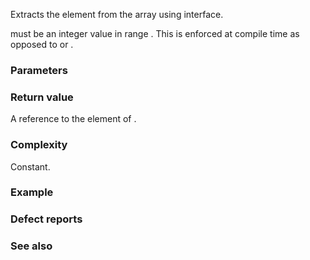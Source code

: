 {{cpp/title|get{{petty|(std::array)}}}}
{{cpp/container/array/navbar}}
{{dcl begin}}
{{dcl header|array}}
{{dcl|num=1|since=c++11|notes={{mark constexpr since c++14}}|
template&lt; std::size_t I, class T, std::size_t N &gt;
T&amp; get( std::array&lt;T,N&gt;&amp; a ) noexcept;
}}
{{dcl|num=2|since=c++11|notes={{mark constexpr since c++14}}|
template&lt; std::size_t I, class T, std::size_t N &gt;
T&amp;&amp; get( std::array&lt;T,N&gt;&amp;&amp; a ) noexcept;
}}
{{dcl|num=3|since=c++11|notes={{mark constexpr since c++14}}|
template&lt; std::size_t I, class T, std::size_t N &gt;
const T&amp; get( const std::array&lt;T,N&gt;&amp; a ) noexcept;
}}
{{dcl|num=4|since=c++11|notes={{mark constexpr since c++14}}|
template&lt; std::size_t I, class T, std::size_t N &gt;
const T&amp;&amp; get( const std::array&lt;T,N&gt;&amp;&amp; a ) noexcept;
}}
{{dcl end}}

Extracts the {{tt|I}}{{sup|th}} element from the array using {{lt|cpp/utility/tuple/tuple-like}} interface.

{{tt|I}} must be an integer value in range {{range plain|0|N}}. This is enforced at compile time as opposed to {{lc|at()}} or {{lc|operator[]}}.

===Parameters===
{{par begin}}
{{par|a|array whose contents to extract}}
{{par end}}

===Return value===
A reference to the {{tt|I}}{{sup|th}} element of {{c|a}}.

===Complexity===
Constant.

===Example===
{{example
|code=
#include &lt;array&gt;
#include &lt;iostream&gt;

constexpr std::array v{1, 2, 3};
static_assert(get&lt;0&gt;(v) == 1 &amp;&amp; get&lt;1&gt;(v) == 2 &amp;&amp; get&lt;2&gt;(v) == 3);

int main()
{
    std::array&lt;int, 3&gt; a;
    
    // set values:
    get&lt;0&gt;(a) = 1, get&lt;1&gt;(a) = 2, get&lt;2&gt;(a) = 3;
    
    // get values:
    std::cout &lt;&lt; '(' &lt;&lt; get&lt;0&gt;(a) &lt;&lt; ',' &lt;&lt; get&lt;1&gt;(a) &lt;&lt; ',' &lt;&lt; get&lt;2&gt;(a) &lt;&lt; ")\n";
}
|output=
(1,2,3)
}}

===Defect reports===
{{dr list begin}}
{{dr list item|dr=2485|wg=lwg|std=C++11|before=there are no overloads for const array&amp;&amp;|after=the overloads are added}}
{{dr list end}}

===See also===
{{dsc begin}}
{{dsc inc|cpp/language/dsc structured binding}}
{{dsc inc|cpp/container/dsc operator_at|array}}
{{dsc inc|cpp/container/dsc at|array}}
{{dsc inc|cpp/utility/tuple/dsc get}}
{{dsc inc|cpp/utility/pair/dsc get}}
{{dsc inc|cpp/utility/variant/dsc get}}
{{dsc inc|cpp/ranges/subrange/dsc get}}
{{dsc inc|cpp/numeric/complex/dsc get}}
{{dsc end}}

{{langlinks|de|es|fr|it|ja|pt|ru|zh}}